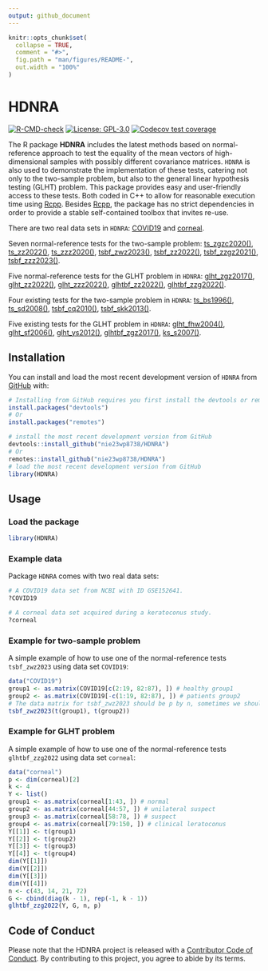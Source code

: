 ```yaml
---
output: github_document
---
```


<!-- README.md is generated from README.Rmd. Please edit that file -->

```r
knitr::opts_chunk$set(
  collapse = TRUE,
  comment = "#>",
  fig.path = "man/figures/README-",
  out.width = "100%"
)
```

# HDNRA

<!-- badges: start -->

[![R-CMD-check](https://github.com/nie23wp8738/HDNRA/actions/workflows/R-CMD-check.yaml/badge.svg)](https://github.com/nie23wp8738/HDNRA/actions/workflows/R-CMD-check.yaml) [![License: GPL-3.0](https://img.shields.io/badge/License-GPLv3-blue.svg)](https://www.gnu.org/licenses/gpl-3.0)
[![Codecov test coverage](https://codecov.io/gh/nie23wp8738/HDNRA/branch/main/graph/badge.svg)](https://app.codecov.io/gh/nie23wp8738/HDNRA?branch=main)
<!-- badges: end -->

The R package **HDNRA** includes the latest methods based on normal-reference approach to test the equality of the mean vectors of high-dimensional samples with possibly different covariance matrices. `HDNRA` is also used to demonstrate the implementation of these tests, catering not only to the two-sample problem, but also to the general linear hypothesis testing (GLHT) problem. This package provides easy and user-friendly access to these tests. Both coded in C++ to allow for reasonable execution time using [Rcpp](https://github.com/RcppCore/Rcpp). Besides [Rcpp](https://github.com/RcppCore/Rcpp), the package has no strict dependencies in order to provide a stable self-contained toolbox that invites re-use.

There are two real data sets in `HDNRA`: [COVID19](https://nie23wp8738.github.io/HDNRA/reference/COVID19.html) and [corneal](https://nie23wp8738.github.io/HDNRA/reference/corneal.html).

Seven normal-reference tests for the two-sample problem: [ts_zgzc2020()](https://nie23wp8738.github.io/HDNRA/reference/ts_zgzc2020.html), [ts_zz2022()](https://nie23wp8738.github.io/HDNRA/reference/ts_zz2022.html), [ts_zzz2020()](https://nie23wp8738.github.io/HDNRA/reference/ts_zzz2020.html), [tsbf_zwz2023()](https://nie23wp8738.github.io/HDNRA/reference/tsbf_zwz2023.html), [tsbf_zz2022()](https://nie23wp8738.github.io/HDNRA/reference/tsbf_zz2022.html), [tsbf_zzgz2021()](https://nie23wp8738.github.io/HDNRA/reference/tsbf_zzgz2021.html), [tsbf_zzz2023()](https://nie23wp8738.github.io/HDNRA/reference/tsbf_zzz2023.html).

Five normal-reference tests for the GLHT problem in `HDNRA`: [glht_zgz2017()](https://nie23wp8738.github.io/HDNRA/reference/glht_zgz2017.html), [glht_zz2022()](https://nie23wp8738.github.io/HDNRA/reference/glht_zz2022.html), [glht_zzz2022()](https://nie23wp8738.github.io/HDNRA/reference/glht_zzz2022.html), [glhtbf_zz2022()](https://nie23wp8738.github.io/HDNRA/reference/glhtbf_zz2022.html), [glhtbf_zzg2022()](https://nie23wp8738.github.io/HDNRA/reference/glhtbf_zzg2022.html).

Four existing tests for the two-sample problem in `HDNRA`: [ts_bs1996()](https://nie23wp8738.github.io/HDNRA/reference/ts_bs1996.html), [ts_sd2008()](https://nie23wp8738.github.io/HDNRA/reference/ts_sd2008.html), [tsbf_cq2010()](https://nie23wp8738.github.io/HDNRA/reference/tsbf_cq2010.html), [tsbf_skk2013()](https://nie23wp8738.github.io/HDNRA/reference/tsbf_skk2013.html).

Five existing tests for the GLHT problem in `HDNRA`: [glht_fhw2004()](https://nie23wp8738.github.io/HDNRA/reference/glht_fhw2004.html), [glht_sf2006()](https://nie23wp8738.github.io/HDNRA/reference/glht_sf2006.html), [glht_ys2012()](https://nie23wp8738.github.io/HDNRA/reference/glht_ys2012.html), [glhtbf_zgz2017()](https://nie23wp8738.github.io/HDNRA/reference/glhtbf_zgz2017.html), [ks_s2007()](https://nie23wp8738.github.io/HDNRA/reference/ks_s2007.html).

## Installation

You can install and load the most recent development version of `HDNRA` from [GitHub](https://github.com/) with:

``` r
# Installing from GitHub requires you first install the devtools or remotes package
install.packages("devtools")
# Or
install.packages("remotes")

# install the most recent development version from GitHub
devtools::install_github("nie23wp8738/HDNRA")
# Or
remotes::install_github("nie23wp8738/HDNRA")
# load the most recent development version from GitHub
library(HDNRA)
```

## Usage

### Load the package

```r
library(HDNRA)
```

### Example data

Package `HDNRA` comes with two real data sets:

```r
# A COVID19 data set from NCBI with ID GSE152641.
?COVID19

# A corneal data set acquired during a keratoconus study.
?corneal
```

### Example for two-sample problem

A simple example of how to use one of the normal-reference tests `tsbf_zwz2023` using data set `COVID19`:

```r
data("COVID19")
group1 <- as.matrix(COVID19[c(2:19, 82:87), ]) # healthy group1
group2 <- as.matrix(COVID19[-c(1:19, 82:87), ]) # patients group2
# The data matrix for tsbf_zwz2023 should be p by n, sometimes we should transpose the data matrix
tsbf_zwz2023(t(group1), t(group2))
```

### Example for GLHT problem

A simple example of how to use one of the normal-reference tests `glhtbf_zzg2022` using data set `corneal`:

```r
data("corneal")
p <- dim(corneal)[2]
k <- 4
Y <- list()
group1 <- as.matrix(corneal[1:43, ]) # normal
group2 <- as.matrix(corneal[44:57, ]) # unilateral suspect
group3 <- as.matrix(corneal[58:78, ]) # suspect
group4 <- as.matrix(corneal[79:150, ]) # clinical leratoconus
Y[[1]] <- t(group1)
Y[[2]] <- t(group2)
Y[[3]] <- t(group3)
Y[[4]] <- t(group4)
dim(Y[[1]])
dim(Y[[2]])
dim(Y[[3]])
dim(Y[[4]])
n <- c(43, 14, 21, 72)
G <- cbind(diag(k - 1), rep(-1, k - 1))
glhtbf_zzg2022(Y, G, n, p)
```

## Code of Conduct

Please note that the HDNRA project is released with a [Contributor Code of Conduct](https://contributor-covenant.org/version/2/1/CODE_OF_CONDUCT.html). By contributing to this project, you agree to abide by its terms.
